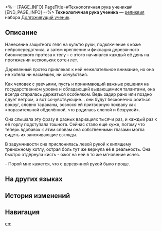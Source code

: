 <%-- [PAGE_INFO]
PageTitle=#Технологичная рука ученика#
[END_PAGE_INFO] --%>
{{Реликвия Инфобокс
|id          = 61132
|Изображение = Предмет Технологичная рука ученика.png
|Набор       = Долгоживущий ученик
|Предмет     = Руки
|Упоминания  = 
}}
{{Описание|Высокотехнологичный протез, созданный для долгоживущих видов. Инвазивная процедура для установки не требуется.}}
'''Технологичная рука ученика''' — [[реликвия]] набора [[Долгоживущий ученик]].

==Описание==
Нанесение защитного геля на культю руки, подключение к коже нейропередатчика, а затем крепление и фиксация деревянного бионического протеза к телу - с этого начинался каждый её день на протяжении нескольких сотен лет.

Деревянный протез привлекал к ней нежелательное внимание, но она не хотела ни насмешек, ни сочувствия.

Как человек с увечьями, пусть и принимающий важные решения на государственном уровне и обладающий выдающимися талантами, она всегда старалась держаться особняком. Ведь задир рано или поздно сдует ветром, а вот сочувствующие... они будут бесконечно роиться вокруг, словно тараканы, вознося ей притворную похвалу как «поразительной обделённой, что родилась слепой и безрукой».

Она слышала эту фразу в разных вариациях тысячи раз, и каждый раз к её горлу подступала тошнота. Сейчас стало ещё хуже, потому что теперь вдобавок к этим словам она собственными глазами могла видеть их заискивающие взгляды.

В задумчивости она прислонилась левой рукой к кипящему треножному котлу, острая боль тут же вернула её в реальность. Она быстро отдёрнула кисть - ожог на ней в то же мгновение исчез.

- Порой мне кажется, что с деревянной рукой было проще.

==На других языках==
{{На других языках
|en   = Disciple's Ingenium Hand
|zhs  = 莳者的机巧木手
|zht  = 蒔者的機巧木手
|ja   = {{Rubi|蒔者|じしゃ}}の{{Rubi|機巧義手|きこうぎしゅ}}
|ko   = 제자의 기교 의수
|es   = Brazo ortopédico de la discípula
|fr   = Ingéniosité manuelle de Disciple
|ru   = Технологичная рука ученика
|th   = Disciple's Ingenium Hand
|vi   = Tay Robot Của Môn Đồ
|de   = Mechanische Hand der Jüngerin
|id   = Disciple's Ingenium Hand
|pt   = Mão de Engenho da Discípula
}}

==История изменений==
{{История изменений|3.5}}

==Навигация==
{{Набор Реликвий Навбокс|Долгоживущий ученик}}

[[en:]]